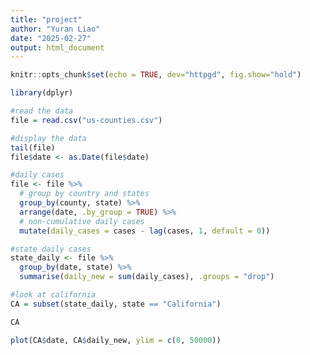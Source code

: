```yaml
---
title: "project"
author: "Yuran Liao"
date: "2025-02-27"
output: html_document
---
```


```r
knitr::opts_chunk$set(echo = TRUE, dev="httpgd", fig.show="hold")
```

```r
library(dplyr)
```

```r
#read the data
file = read.csv("us-counties.csv")
``` 

```r
#display the data
tail(file)
file$date <- as.Date(file$date)
```

```r
#daily cases
file <- file %>%
  # group by country and states
  group_by(county, state) %>%
  arrange(date, .by_group = TRUE) %>%
  # non-cumulative daily cases
  mutate(daily_cases = cases - lag(cases, 1, default = 0))
```

```r
#state daily cases
state_daily <- file %>%
  group_by(date, state) %>%
  summarise(daily_new = sum(daily_cases), .groups = "drop")

#look at california
CA = subset(state_daily, state == "California")
```


```r
CA
```
```r
plot(CA$date, CA$daily_new, ylim = c(0, 50000))
```













